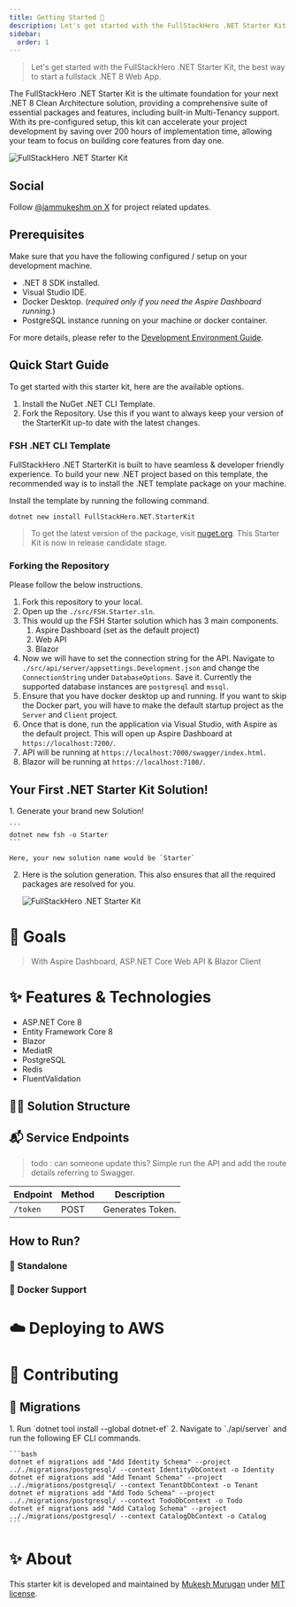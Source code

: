 ```yaml
---
title: Getting Started 🚀
description: Let's get started with the FullStackHero .NET Starter Kit! The best way to start a fullstack .NET 8 Web App.
sidebar:
  order: 1
---
```



> Let's get started with the FullStackHero .NET Starter Kit, the best way to start a fullstack .NET 8 Web App.

The FullStackHero .NET Starter Kit is the ultimate foundation for your next .NET 8 Clean Architecture solution, providing a comprehensive suite of essential packages and features, including built-in Multi-Tenancy support. With its pre-configured setup, this kit can accelerate your project development by saving over 200 hours of implementation time, allowing your team to focus on building core features from day one.

![FullStackHero .NET Starter Kit](../../../../assets/fullstackhero-dotnet-starter-kit.png)

## Social

Follow [@iammukeshm on X](https://x.com/iammukeshm) for project related updates.

## Prerequisites

Make sure that you have the following configured / setup on your development machine. 

- .NET 8 SDK installed.
- Visual Studio IDE.
- Docker Desktop. (*required only if you need the Aspire Dashboard running.*)
- PostgreSQL instance running on your machine or docker container.

For more details, please refer to the [Development Environment Guide](/dotnet-starter-kit/general/development-environment/).

## Quick Start Guide

To get started with this starter kit, here are the available options.

1. Install the NuGet .NET CLI Template.
2. Fork the Repository. Use this if you want to always keep your version of the StarterKit up-to date with the latest changes.


### FSH .NET CLI Template

FullStackHero .NET StarterKit is built to have seamless & developer friendly experience. To build your new .NET project based on this template, the recommended way is to install the .NET template package on your machine.

Install the template by running the following command.

```
dotnet new install FullStackHero.NET.StarterKit
```

> To get the latest version of the package, visit [nuget.org](https://www.nuget.org/packages/FullStackHero.NET.StarterKit/). This Starter Kit is now in release candidate stage.

### Forking the Repository

Please follow the below instructions.

1. Fork this repository to your local.
2. Open up the `./src/FSH.Starter.sln`.
3. This would up the FSH Starter solution which has 3 main components.
   1. Aspire Dashboard (set as the default project)
   2. Web API
   3. Blazor
4. Now we will have to set the connection string for the API. Navigate to `./src/api/server/appsettings.Development.json` and change the `ConnectionString` under `DatabaseOptions`. Save it. Currently the supported database instances are `postgresql` and `mssql`.
5. Ensure that you have docker desktop up and running. If you want to skip the Docker part, you will have to make the default startup project as the `Server` and `Client` project.
6. Once that is done, run the application via Visual Studio, with Aspire as the default project. This will open up Aspire Dashboard at `https://localhost:7200/`.
7. API will be running at `https://localhost:7000/swagger/index.html`.
8. Blazor will be running at `https://localhost:7100/`.

## Your First .NET Starter Kit Solution!

<Steps>
1. Generate your brand new Solution!

    ```
    dotnet new fsh -o Starter
    ```

    Here, your new solution name would be `Starter`

2. Here is the solution generation. This also ensures that all the required packages are resolved for you.

    ![FullStackHero .NET Starter Kit](../../../../assets/docs/general/solution-generation.png)
</Steps>

# 🚀 Goals

> With Aspire Dashboard, ASP.NET Core Web API & Blazor Client

# ✨ Features & Technologies

- ASP.NET Core 8
- Entity Framework Core 8
- Blazor
- MediatR
- PostgreSQL
- Redis
- FluentValidation

## 👨‍🚀 Solution Structure

## 📬 Service Endpoints

> todo : can someone update this? Simple run the API and add the route details referring to Swagger.

| Endpoint | Method | Description      |
| -------- | ------ | ---------------- |
| `/token` | POST   | Generates Token. |

## How to Run?

### 🧪 Standalone

### 🐳 Docker Support

# ☁️ Deploying to AWS

# 🤝 Contributing

## 📝 Migrations

<Steps>
1. Run `dotnet tool install --global dotnet-ef`
2. Navigate to `./api/server` and run the following EF CLI commands.

    ```bash
    dotnet ef migrations add "Add Identity Schema" --project .././migrations/postgresql/ --context IdentityDbContext -o Identity
    dotnet ef migrations add "Add Tenant Schema" --project .././migrations/postgresql/ --context TenantDbContext -o Tenant
    dotnet ef migrations add "Add Todo Schema" --project .././migrations/postgresql/ --context TodoDbContext -o Todo
    dotnet ef migrations add "Add Catalog Schema" --project .././migrations/postgresql/ --context CatalogDbContext -o Catalog
    ```
</Steps>

# ✨ About 
This starter kit is developed and maintained by [Mukesh Murugan](https://www.linkedin.com/in/iammukeshm/) under [MIT license](https://github.com/fullstackhero/dotnet-starter-kit/blob/main/LICENSE).
